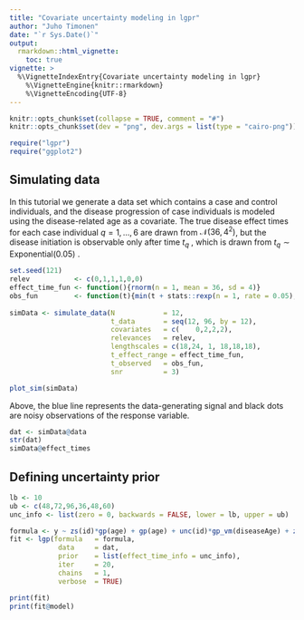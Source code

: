 ```yaml
---
title: "Covariate uncertainty modeling in lgpr"
author: "Juho Timonen"
date: "`r Sys.Date()`"
output: 
  rmarkdown::html_vignette:
    toc: true
vignette: >
  %\VignetteIndexEntry{Covariate uncertainty modeling in lgpr}
    %\VignetteEngine{knitr::rmarkdown}
    %\VignetteEncoding{UTF-8}
---
```


```r
knitr::opts_chunk$set(collapse = TRUE, comment = "#")
knitr::opts_chunk$set(dev = "png", dev.args = list(type = "cairo-png"))
```

```r
require("lgpr")
require("ggplot2")
```

## Simulating data

In this tutorial we generate a data set which contains a case and control
individuals, and the disease progression of case individuals is modeled using
the disease-related age as a covariate.
The true disease effect times for each case individual $q=1, \ldots,6$  are drawn from $\mathcal{N}(36,4^2)$, but the disease initiation is observable only after time $t_q$ , which is drawn from  $t_q∼\text{Exponential}(0.05)$ .

```r
set.seed(121)
relev           <- c(0,1,1,1,0,0)
effect_time_fun <- function(){rnorm(n = 1, mean = 36, sd = 4)}
obs_fun         <- function(t){min(t + stats::rexp(n = 1, rate = 0.05), 96 - 1e-5)}
  
simData <- simulate_data(N            = 12,
                         t_data       = seq(12, 96, by = 12),
                         covariates   = c(    0,2,2,2),
                         relevances   = relev,
                         lengthscales = c(18,24, 1, 18,18,18),
                         t_effect_range = effect_time_fun,
                         t_observed   = obs_fun,
                         snr          = 3)

plot_sim(simData)
```
Above, the blue line represents the data-generating signal and black dots are
noisy observations of the response variable.

```r
dat <- simData@data
str(dat)
simData@effect_times
```

## Defining uncertainty prior

```r
lb <- 10
ub <- c(48,72,96,36,48,60)
unc_info <- list(zero = 0, backwards = FALSE, lower = lb, upper = ub)
```

```r
formula <- y ~ zs(id)*gp(age) + gp(age) + unc(id)*gp_vm(diseaseAge) + zs(z1)*gp(age) + zs(z2)*gp(age) + zs(z3)*gp(age)
fit <- lgp(formula   = formula,
            data     = dat,
            prior    = list(effect_time_info = unc_info),
            iter     = 20,
            chains   = 1,
            verbose  = TRUE)
```

```r
print(fit)
print(fit@model)
```

